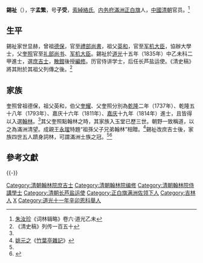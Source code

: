 {{Manchu name|[[索绰罗氏|索绰罗]]}}
'''錫祉'''（{{bd|1809年||？|}}），字'''孟繁'''，号'''子受'''，[[索綽絡氏|索綽絡氏]],  [[内务府滿洲正白旗|内务府滿洲正白旗]]人，[[中國|中國]][[清朝|清朝]]官员。<ref>[[朱汝珍|朱汝珍]]《词林辑略》卷六·道光乙未</ref>

==生平==
錫祉家世显赫，曾祖[[德保_(清)|德保]]，官至[[禮部尚書|禮部尚書]]，祖父[[英和|英和]]，官至[[军机大臣|军机大臣]]，協辦大學士，父[[奎照|奎照]]官至[[礼部尚书|礼部尚书]]、[[军机大臣|军机大臣]]。錫祉於[[道光|道光]]十五年（1835年）中乙未科二甲進士，選[[庶吉士|庶吉士]]，[[散館|散館]]後授[[編修|編修]]。历官侍讲学士，后任长芦盐运使。《清史稿》將其附於其祖父列傳之後。<ref name="清史稿">《清史稿》列传一百五十</ref>

==家族==
奎照曾祖德保，祖父英和，伯父[[奎耀|奎耀]]、父奎照分別為[[乾隆|乾隆]]二年（1737年）、乾隆五十八年（1793年）、嘉庆十六年（1811年）、[[嘉庆|嘉庆]]十九年（1814年）進士，且皆得以入選[[翰林|翰林]]。<ref name="清史稿" />其父奎照點翰林之時，其家族入玉堂已歷三世。朝野一致稱道，以之為滿洲清望。成親王[[永瑆|永瑆]]特題“祖孫父子兄弟翰林”相贈。<ref>[[姚元之|姚元之]]《[[竹葉亭雜記|竹葉亭雜記]]》</ref>錫祉改庶吉士後，家族四世五人躋身詞林，可謂滿洲士族之冠。<ref name="清史稿" /><ref>{{cite book | language =  | author = 邸永君 | coauthors =  | title = 清代滿蒙翰林群體研究 | url =  | date = 2005年 | location =  | publisher = 黑龍江人民出版社 | id =  | isbn = 7-207-06733-X | pages = 189頁 }}</ref>

==參考文獻==
{{reflist}}
{{-}}
{{道光十五年乙未科殿試金榜}}
{{DEFAULTSORT:Xi錫}}
[[Category:清朝翰林院庶吉士|Category:清朝翰林院庶吉士]]
[[Category:清朝翰林院编修|Category:清朝翰林院编修]]
[[Category:清朝翰林院侍講學士|Category:清朝翰林院侍講學士]]
[[Category:清朝长芦盐运使|Category:清朝长芦盐运使]]
[[Category:正白旗满洲佐领下人|Category:正白旗满洲佐领下人]]
[[Category:吉林人|Category:吉林人]]
[[Category:索绰罗氏|X]]
[[Category:道光十一年辛卯恩科舉人|Category:道光十一年辛卯恩科舉人]]